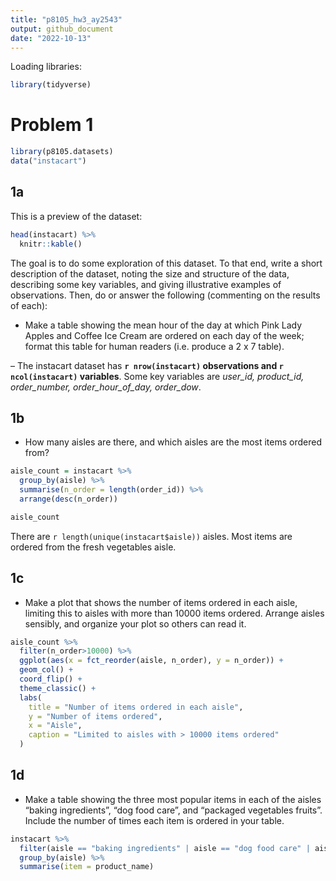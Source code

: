 ```yaml
---
title: "p8105_hw3_ay2543"
output: github_document
date: "2022-10-13"
---
```


Loading libraries:
```r
library(tidyverse)
```

# Problem 1
```r
library(p8105.datasets)
data("instacart")
```

## 1a
This is a preview of the dataset:
```r
head(instacart) %>% 
  knitr::kable()
```

The goal is to do some exploration of this dataset. To that end, write a short description of the dataset, noting the size and structure of the data, describing some key variables, and giving illustrative examples of observations. Then, do or answer the following (commenting on the results of each):



* Make a table showing the mean hour of the day at which Pink Lady Apples and Coffee Ice Cream are ordered on each day of the week; format this table for human readers (i.e. produce a 2 x 7 table).

--
The instacart dataset has **`r nrow(instacart)` observations and `r ncol(instacart)` variables**.
Some key variables are *user_id, product_id, order_number, order_hour_of_day, order_dow*. 

## 1b
* How many aisles are there, and which aisles are the most items ordered from?

```r
aisle_count = instacart %>% 
  group_by(aisle) %>% 
  summarise(n_order = length(order_id)) %>% 
  arrange(desc(n_order))

aisle_count
```

There are `r length(unique(instacart$aisle))` aisles. Most items are ordered from the fresh vegetables aisle.

## 1c
* Make a plot that shows the number of items ordered in each aisle, limiting this to aisles with more than 10000 items ordered. Arrange aisles sensibly, and organize your plot so others can read it.

```r
aisle_count %>%
  filter(n_order>10000) %>% 
  ggplot(aes(x = fct_reorder(aisle, n_order), y = n_order)) +
  geom_col() +
  coord_flip() +
  theme_classic() +
  labs(
    title = "Number of items ordered in each aisle",
    y = "Number of items ordered",
    x = "Aisle",
    caption = "Limited to aisles with > 10000 items ordered"
  )
```

## 1d

* Make a table showing the three most popular items in each of the aisles “baking ingredients”, “dog food care”, and “packaged vegetables fruits”. Include the number of times each item is ordered in your table.

```r
instacart %>% 
  filter(aisle == "baking ingredients" | aisle == "dog food care" | aisle == "packaged vegetables fruits") %>% 
  group_by(aisle) %>% 
  summarise(item = product_name)
```









